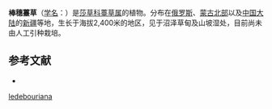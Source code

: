 {{Speciesbox
| name = 棒穗薹草
| status = 
| status_system = 
| image =
| genus = Carex
| species = ledebouriana
| authority = C. A. Mey. et Trev.
}}

'''棒穗薹草'''（[[学名|学名]]：{{lang|la|''Carex ledebouriana''}}）是[[莎草科|莎草科]][[薹草属|薹草属]]的植物。分布在[[俄罗斯|俄罗斯]]、[[蒙古北部|蒙古北部]]以及[[中国大陆|中国大陆]]的[[新疆|新疆]]等地，生长于海拔2,400米的地区，见于沼泽草甸及山坡湿处，目前尚未由人工引种栽培。

== 参考文献 ==
<div class="references-small">
* {{cite web| url =http://www.bioinfo.cn/db05/KmzwSpecies.php?action=view&id=24991| title =棒穗薹草| work =《中国高等植物数据库全库》| publisher =中国科学院微生物研究所| author =昆明植物研究所| accessdate =2009-02-25| deadurl =yes| archiveurl =https://web.archive.org/web/20160305053216/http://www.bioinfo.cn/db05/KmzwSpecies.php?action=view&id=24991| archivedate =2016-03-05}}
</div>
{{Taxonbar|from=Q11116497}}

{{DEFAULTSORT:Carex ledebouriana}}
[[Category:薹草属|ledebouriana]]


{{Carex-stub}}